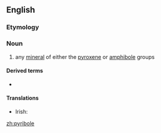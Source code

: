 ==English==

===Etymology===
{{rfe}}

===Noun===
{{en-noun}}

# {{mineralogy}} any [[mineral]] of either the [[pyroxene]] or [[amphibole]] groups

====Derived terms====
* {{l|ga|biopyribole}}

====Translations====
{{trans-top|any mineral of either the pyroxene or amphibole groups}}
* Irish: {{t-|ga|pireaból|m}}
{{trans-mid}}
{{trans-bottom}}

[[zh:pyribole]]
